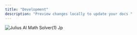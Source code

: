 ```yaml
---
title: "Development"
description: "Preview changes locally to update your docs "
---
```


![Julius AI Math Solver(1) Jp](https://blob-cdn.documentation.ai/org-e80c12b2-5bb4-4520-900e-598345054f79/doc-bad59699-7a17-4899-8565-4a25901b4dfe/1761825825812-o0odn19f0hi-Julius-AI-Math-Solver--1-.jpg)